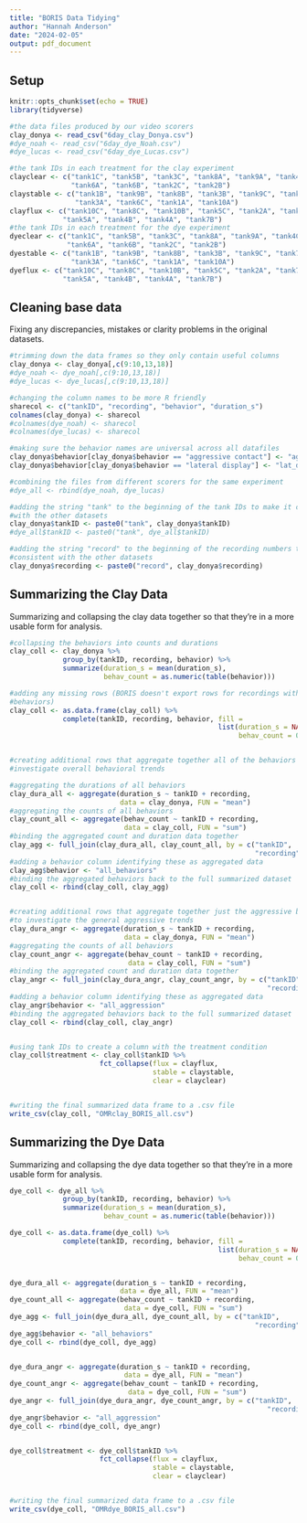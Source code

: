 ```yaml
---
title: "BORIS Data Tidying"
author: "Hannah Anderson"
date: "2024-02-05"
output: pdf_document
---
```


## Setup


```r
knitr::opts_chunk$set(echo = TRUE)
library(tidyverse)

#the data files produced by our video scorers
clay_donya <- read_csv("6day_clay_Donya.csv")
#dye_noah <- read_csv("6day_dye_Noah.csv")
#dye_lucas <- read_csv("6day_dye_Lucas.csv")

#the tank IDs in each treatment for the clay experiment
clayclear <- c("tank1C", "tank5B", "tank3C", "tank8A", "tank9A", "tank4C",
               "tank6A", "tank6B", "tank2C", "tank2B")
claystable <- c("tank1B", "tank9B", "tank8B", "tank3B", "tank9C", "tank7A",
                "tank3A", "tank6C", "tank1A", "tank10A")
clayflux <- c("tank10C", "tank8C", "tank10B", "tank5C", "tank2A", "tank7C",
             "tank5A", "tank4B", "tank4A", "tank7B")
#the tank IDs in each treatment for the dye experiment
dyeclear <- c("tank1C", "tank5B", "tank3C", "tank8A", "tank9A", "tank4C",
              "tank6A", "tank6B", "tank2C", "tank2B")
dyestable <- c("tank1B", "tank9B", "tank8B", "tank3B", "tank9C", "tank7A",
               "tank3A", "tank6C", "tank1A", "tank10A")
dyeflux <- c("tank10C", "tank8C", "tank10B", "tank5C", "tank2A", "tank7C",
             "tank5A", "tank4B", "tank4A", "tank7B")
```


## Cleaning base data

Fixing any discrepancies, mistakes or clarity problems in the original datasets.

```r
#trimming down the data frames so they only contain useful columns
clay_donya <- clay_donya[,c(9:10,13,18)]
#dye_noah <- dye_noah[,c(9:10,13,18)]
#dye_lucas <- dye_lucas[,c(9:10,13,18)]

#changing the column names to be more R friendly
sharecol <- c("tankID", "recording", "behavior", "duration_s")
colnames(clay_donya) <- sharecol
#colnames(dye_noah) <- sharecol
#colnames(dye_lucas) <- sharecol

#making sure the behavior names are universal across all datafiles
clay_donya$behavior[clay_donya$behavior == "aggressive contact"] <- "agg_contact"
clay_donya$behavior[clay_donya$behavior == "lateral display"] <- "lat_display"

#combining the files from different scorers for the same experiment
#dye_all <- rbind(dye_noah, dye_lucas)

#adding the string "tank" to the beginning of the tank IDs to make it consistent
#with the other datasets
clay_donya$tankID <- paste0("tank", clay_donya$tankID)
#dye_all$tankID <- paste0("tank", dye_all$tankID)

#adding the string "record" to the beginning of the recording numbers to make it
#consistent with the other datasets
clay_donya$recording <- paste0("record", clay_donya$recording)
```


## Summarizing the Clay Data

Summarizing and collapsing the clay data together so that they're in a more
usable form for analysis.

```r
#collapsing the behaviors into counts and durations
clay_coll <- clay_donya %>%
             group_by(tankID, recording, behavior) %>%
             summarize(duration_s = mean(duration_s),
                       behav_count = as.numeric(table(behavior)))

#adding any missing rows (BORIS doesn't export rows for recordings with no
#behaviors)
clay_coll <- as.data.frame(clay_coll) %>%
             complete(tankID, recording, behavior, fill =
                                                   list(duration_s = NA,
                                                        behav_count = 0))


#creating additional rows that aggregate together all of the behaviors to
#investigate overall behavioral trends

#aggregating the durations of all behaviors
clay_dura_all <- aggregate(duration_s ~ tankID + recording,
                           data = clay_donya, FUN = "mean")
#aggregating the counts of all behaviors
clay_count_all <- aggregate(behav_count ~ tankID + recording,
                            data = clay_coll, FUN = "sum")
#binding the aggregated count and duration data together
clay_agg <- full_join(clay_dura_all, clay_count_all, by = c("tankID",
                                                            "recording"))
#adding a behavior column identifying these as aggregated data
clay_agg$behavior <- "all_behaviors"
#binding the aggregated behaviors back to the full summarized dataset
clay_coll <- rbind(clay_coll, clay_agg)


#creating additional rows that aggregate together just the aggressive behaviors
#to investigate the general aggressive trends
clay_dura_angr <- aggregate(duration_s ~ tankID + recording,
                            data = clay_donya, FUN = "mean")
#aggregating the counts of all behaviors
clay_count_angr <- aggregate(behav_count ~ tankID + recording,
                             data = clay_coll, FUN = "sum")
#binding the aggregated count and duration data together
clay_angr <- full_join(clay_dura_angr, clay_count_angr, by = c("tankID",
                                                               "recording"))
#adding a behavior column identifying these as aggregated data
clay_angr$behavior <- "all_aggression"
#binding the aggregated behaviors back to the full summarized dataset
clay_coll <- rbind(clay_coll, clay_angr)


#using tank IDs to create a column with the treatment condition
clay_coll$treatment <- clay_coll$tankID %>%
                      fct_collapse(flux = clayflux,
                                   stable = claystable,
                                   clear = clayclear)


#writing the final summarized data frame to a .csv file
write_csv(clay_coll, "OMRclay_BORIS_all.csv")
```


## Summarizing the Dye Data

Summarizing and collapsing the dye data together so that they're in a more
usable form for analysis.

```r
dye_coll <- dye_all %>%
             group_by(tankID, recording, behavior) %>%
             summarize(duration_s = mean(duration_s),
                       behav_count = as.numeric(table(behavior)))

dye_coll <- as.data.frame(dye_coll) %>%
             complete(tankID, recording, behavior, fill =
                                                   list(duration_s = NA,
                                                        behav_count = 0))


dye_dura_all <- aggregate(duration_s ~ tankID + recording,
                           data = dye_all, FUN = "mean")
dye_count_all <- aggregate(behav_count ~ tankID + recording,
                            data = dye_coll, FUN = "sum")
dye_agg <- full_join(dye_dura_all, dye_count_all, by = c("tankID",
                                                            "recording"))
dye_agg$behavior <- "all_behaviors"
dye_coll <- rbind(dye_coll, dye_agg)


dye_dura_angr <- aggregate(duration_s ~ tankID + recording,
                            data = dye_all, FUN = "mean")
dye_count_angr <- aggregate(behav_count ~ tankID + recording,
                             data = dye_coll, FUN = "sum")
dye_angr <- full_join(dye_dura_angr, dye_count_angr, by = c("tankID",
                                                               "recording"))
dye_angr$behavior <- "all_aggression"
dye_coll <- rbind(dye_coll, dye_angr)


dye_coll$treatment <- dye_coll$tankID %>%
                      fct_collapse(flux = clayflux,
                                   stable = claystable,
                                   clear = clayclear)


#writing the final summarized data frame to a .csv file
write_csv(dye_coll, "OMRdye_BORIS_all.csv")
```